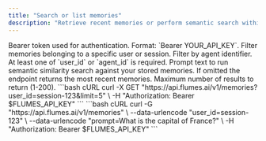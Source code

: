 ```yaml
---
title: "Search or list memories"
description: "Retrieve recent memories or perform semantic search within a user, agent, or run scope."
---
```


<ParamField header="Authorization" type="string" required>
Bearer token used for authentication. Format: `Bearer YOUR_API_KEY`.
</ParamField>

<ParamField query="user_id" type="string">
Filter memories belonging to a specific user or session.
</ParamField>

<ParamField query="agent_id" type="string">
Filter by agent identifier. At least one of `user_id` or `agent_id` is required.
</ParamField>

<ParamField query="prompt" type="string">
Prompt text to run semantic similarity search against your stored memories. If omitted the endpoint returns the most recent memories.
</ParamField>

<ParamField query="limit" type="integer" default="20">
Maximum number of results to return (1-200).
</ParamField>

<Tabs>
<Tab title="List latest memories">
<RequestExample>
```bash cURL
curl -X GET "https://api.flumes.ai/v1/memories?user_id=session-123&limit=5" \
  -H "Authorization: Bearer $FLUMES_API_KEY"
```
</RequestExample>
</Tab>

<Tab title="Semantic search">
<RequestExample>
```bash cURL
curl -G "https://api.flumes.ai/v1/memories" \
  --data-urlencode "user_id=session-123" \
  --data-urlencode "prompt=What is the capital of France?" \
  -H "Authorization: Bearer $FLUMES_API_KEY"
```
